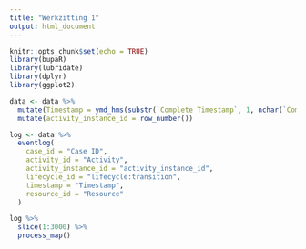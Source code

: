 ```yaml
---
title: "Werkzitting 1"
output: html_document
---
```


```r
knitr::opts_chunk$set(echo = TRUE)
library(bupaR)
library(lubridate)
library(dplyr)
library(ggplot2)
```

```r
data <- data %>%
  mutate(Timestamp = ymd_hms(substr(`Complete Timestamp`, 1, nchar(`Complete Timestamp`) - 4))) %>%
  mutate(activity_instance_id = row_number())
```

```r
log <- data %>%
  eventlog(
    case_id = "Case ID",
    activity_id = "Activity",
    activity_instance_id = "activity_instance_id",
    lifecycle_id = "lifecycle:transition",
    timestamp = "Timestamp",
    resource_id = "Resource"
  )
```

```r
log %>%
  slice(1:3000) %>%
  process_map()
```


